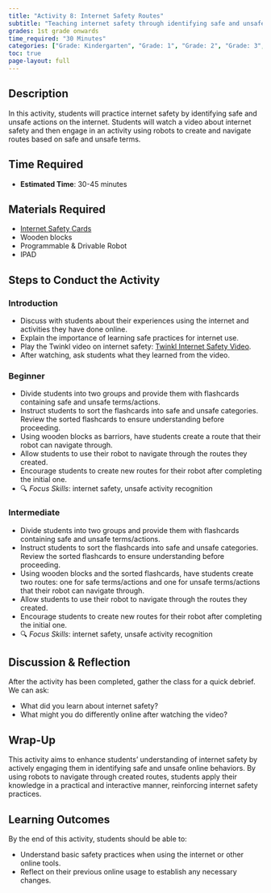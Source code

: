 ```yaml
---
title: "Activity 8: Internet Safety Routes"
subtitle: "Teaching internet safety through identifying safe and unsafe actions online using Spheros."
grades: 1st grade onwards
time_required: "30 Minutes"
categories: ["Grade: Kindergarten", "Grade: 1", "Grade: 2", "Grade: 3", "Grade: 4", "Grade: 5", "Grade: 6", "Time: 30 Minutes"]
toc: true
page-layout: full
---
```


## Description

In this activity, students will practice internet safety by identifying safe and unsafe actions on the internet. Students will watch a video about internet safety and then engage in an activity using robots to create and navigate routes based on safe and unsafe terms.

## Time Required

- **Estimated Time**: 30-45 minutes

## Materials Required

- [Internet Safety Cards](https://www.teacherspayteachers.com/Product/Digital-Safety-Flashcards-for-Kids-12-Internet-Safety-Rules-12750843)
- Wooden blocks
- Programmable & Drivable Robot
- IPAD

## Steps to Conduct the Activity

### Introduction

- Discuss with students about their experiences using the internet and activities they have done online.
- Explain the importance of learning safe practices for internet use.
- Play the Twinkl video on internet safety: [Twinkl Internet Safety Video](https://www.youtube.com/watch?v=JTl211YlFzc).
- After watching, ask students what they learned from the video.

### Beginner
- Divide students into two groups and provide them with flashcards containing safe and unsafe terms/actions.
- Instruct students to sort the flashcards into safe and unsafe categories. Review the sorted flashcards to ensure understanding before proceeding.
- Using wooden blocks as barriors, have students create a route that their robot can navigate through.
- Allow students to use their robot to navigate through the routes they created.
- Encourage students to create new routes for their robot after completing the initial one.
- 🔍 *Focus Skills*: internet safety, unsafe activity recognition

### Intermediate
- Divide students into two groups and provide them with flashcards containing safe and unsafe terms/actions.
- Instruct students to sort the flashcards into safe and unsafe categories. Review the sorted flashcards to ensure understanding before proceeding.
- Using wooden blocks and the sorted flashcards, have students create two routes: one for safe terms/actions and one for unsafe terms/actions that their robot can navigate through.
- Allow students to use their robot to navigate through the routes they created.
- Encourage students to create new routes for their robot after completing the initial one.
- 🔍 *Focus Skills*: internet safety, unsafe activity recognition

## Discussion & Reflection

After the activity has been completed, gather the class for a quick debrief. We can ask:

- What did you learn about internet safety?
- What might you do differently online after watching the video?

## Wrap-Up

This activity aims to enhance students' understanding of internet safety by actively engaging them in identifying safe and unsafe online behaviors. By using robots to navigate through created routes, students apply their knowledge in a practical and interactive manner, reinforcing internet safety practices.

## Learning Outcomes

By the end of this activity, students should be able to:

- Understand basic safety practices when using the internet or other online tools.
- Reflect on their previous online usage to establish any necessary changes.
